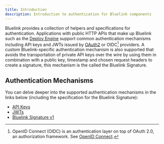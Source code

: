 ```yaml
---
title: Introduction
description: Introduction to authentication for Bluelink components
---
```


Bluelink provides a collection of helpers and specifications for authentication.
Applications with public HTTP APIs that make up Bluelink such as the [Deploy Engine](/docs/deploy-engine) support common authentication mechanisms including API keys and JWTs issued by [OAuth2](https://oauth.net/2/) or OIDC[^1] providers.
A custom Bluelink-specific authentication mechanism is also supported that avoids the transportation of private API keys over the wire by using them in combination with a public key, timestamp and chosen request headers to create a signature, this mechanism is the called the Bluelink Signature.

## Authentication Mechanisms

You can delve deeper into the supported authentication mechanisms in the links below (including the specification for the Bluelink Signature):

- [API Keys](/docs/bluelink/auth/api-keys)
- [JWTs](/docs/bluelink/auth/jwts)
- [Bluelink Signature v1](/docs/bluelink/auth/signature-v1)

[^1]: OpenID Connect (OIDC) is an authentication layer on top of OAuth 2.0, an authorization framework. See [OpenID Connect](https://openid.net/connect/).